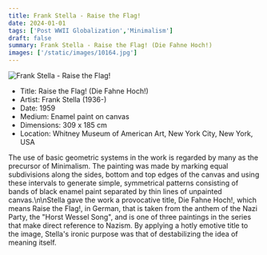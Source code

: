 ```yaml
---
title: Frank Stella - Raise the Flag!
date: 2024-01-01
tags: ['Post WWII Globalization','Minimalism']
draft: false
summary: Frank Stella - Raise the Flag! (Die Fahne Hoch!)
images: ['/static/images/10164.jpg']
---
```


![Frank Stella - Raise the Flag!](/static/images/10164.jpg)

* Title: Raise the Flag! (Die Fahne Hoch!)
* Artist: Frank Stella (1936-)
* Date: 1959
* Medium: Enamel paint on canvas
* Dimensions: 309 x 185 cm
* Location: Whitney Museum of American Art, New York City, New York, USA

The use of basic geometric systems in the work is regarded by many as the precursor of Minimalism. The painting was made by marking equal subdivisions along the sides, bottom and top edges of the canvas and using these intervals to generate simple, symmetrical patterns consisting of bands of black enamel paint separated by thin lines of unpainted canvas.\n\nStella gave the work a provocative title, Die Fahne Hoch!, which means Raise the Flag!, in German, that is taken from the anthem of the Nazi Party, the \"Horst Wessel Song\", and is one of three paintings in the series that make direct reference to Nazism. By applying a hotly emotive title to the image, Stella's ironic purpose was that of destabilizing the idea of meaning itself.

